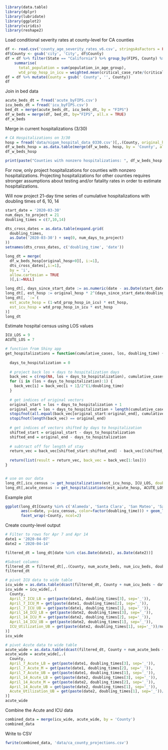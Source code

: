 ```r
library(data.table)
library(dplyr)
library(lubridate)
library(ggplot2)
library(viridis)
library(reshape2)
```


Load conditional severity rates at county-level for CA counties
```r
df <- read.csv('county_age_severity_rates_v6.csv', stringsAsFactors = FALSE)
df$County <- gsub('city', 'City', df$County)
df = df %>% filter(State == "California") %>% group_by(FIPS, County) %>%
    summarise(
      total_population = sum(population_in_age_group),
      wtd_prop_hosp_in_icu = weighted.mean(critical_case_rate/(critical_case_rate+severe_cases_rate), population_in_age_group))
df = df %>% mutate(County = gsub(' County', '', County))
df
```

Join in bed data
```r
acute_beds_dt = fread('acute_byFIPS.csv')
icu_beds_dt = fread('icu_byFIPS.csv')
bed_dt = merge(acute_beds_dt, icu_beds_dt, by = "FIPS")
df_w_beds = merge(df, bed_dt, by="FIPS", all.x = TRUE)
df_w_beds
```


Merge in current hospitalizations (3/30)
```r
# CA Hospitalizations on 3/30
hosp = fread('data/nigam_hospital_data_0330.csv')[,.(County, original_hosp = `COVID-19 Positive Patients March 30 2020`)]
df_w_beds_hosp = as.data.table(merge(df_w_beds, hosp, by = 'County', all.x = TRUE))
df_w_beds_hosp
```

```r
print(paste("Counties with nonzero hospitalizations: ", df_w_beds_hosp[original_hosp>0, .N]))
```


For now, only project hospitalizations for counties with nonzero hospitalizations.
Projecting hospitalizations for other counties requires stronger assumptions about testing and/or fatality rates in order to estimate hospitalizations.

Will now project 21-day time series of cumulative hospitalizations with doubling times of 6, 10, 14
```r
start_date = '2020-03-30'
num_days_to_project = 21
doubling_times = c(7,10,14)

dts_cross_dates = as.data.table(expand.grid(
  doubling_times,
  as.Date('2020-03-30') + seq(0, num_days_to_project)
))
setnames(dts_cross_dates, c('doubling_time', 'date'))

long_dt = merge(
  df_w_beds_hosp[original_hosp>0][, i:=1],
  dts_cross_dates[,i:=1],
  by = 'i',
  allow.cartesian = TRUE
  )[,i:=NULL]

long_dt[, days_since_start_date := as.numeric(date - as.Date(start_date)), by=.I]
long_dt[, est_hosp := original_hosp * 2^(days_since_start_date/doubling_time)]
long_dt[, `:=`(
  est_acute_hosp = (1-wtd_prop_hosp_in_icu) * est_hosp,
  est_icu_hosp = wtd_prop_hosp_in_icu * est_hosp
)]
long_dt
```


Estimate hospital census using LOS values
```r
ICU_LOS = 9
ACUTE_LOS = 7

# function from Shiny app
get_hospitalizations = function(cumulative_cases, los, doubling_time) {
  
  days_to_hospitalization = 0
  
  # project back los + days to hospitalization days
  back_vec = c(rep(NA, los + days_to_hospitalization), cumulative_cases)
  for (i in (los + days_to_hospitalization):1) {
    back_vec[i] = back_vec[i + 1]/2^(1/doubling_time)
  }
  
  # get indices of original vectors
  original_start = los + days_to_hospitalization + 1
  original_end = los + days_to_hospitalization + length(cumulative_cases)
  stopifnot(all.equal(back_vec[original_start:original_end], cumulative_cases))
  stopifnot(length(back_vec) == original_end)
  
  # get indices of vectors shifted by days to hospitalization
  shifted_start = original_start - days_to_hospitalization
  shifted_end = original_end - days_to_hospitalization
  
  # subtract off for length of stay
  return_vec = back_vec[shifted_start:shifted_end] - back_vec[(shifted_start - los):(shifted_end - los)]
  
  return(list(result = return_vec, back_vec = back_vec[1:los]))
}


# use on our data
long_dt[,icu_census := get_hospitalizations(est_icu_hosp, ICU_LOS, doubling_time=6), by = c('County', 'doubling_time')]
long_dt[,acute_census := get_hospitalizations(est_acute_hosp, ACUTE_LOS, doubling_time=6), by = c('County', 'doubling_time')]
```




Example plot
```r
ggplot(long_dt[County %in% c('Alameda', 'Santa Clara', 'San Mateo', 'San Francisco')],
       aes(x=date, y=icu_census, color=factor(doubling_time))) + geom_line() +
       facet_wrap(~County, ncol=2)
```


Create county-level output

```r
# Filter to rows for Apr 7 and Apr 14
date1 = '2020-04-07'
date2 = '2020-04-14'

filtered_dt = long_dt[date %in% c(as.Date(date1), as.Date(date2))]

#Subset columns
filtered_dt = filtered_dt[,.(County, num_acute_beds, num_icu_beds, doubling_time, date, acute_census = round(acute_census), icu_census = round(icu_census))]
filtered_dt
```

```r
# pivot ICU data to wide table
icu_wide = as.data.table(dcast(filtered_dt, County + num_icu_beds ~ date + doubling_time, value.var = c('icu_census')))
icu_wide = icu_wide[,.(
  County, 
  April_7_ICU_LB = get(paste(date1, doubling_times[3], sep='_')),
  April_7_ICU_M = get(paste(date1, doubling_times[2], sep='_')),
  April_7_ICU_UB = get(paste(date1, doubling_times[1], sep='_')),
  April_14_ICU_LB = get(paste(date2, doubling_times[3], sep='_')),
  April_14_ICU_M = get(paste(date2, doubling_times[2], sep='_')),
  April_14_ICU_UB = get(paste(date2, doubling_times[1], sep='_')),
  ICU_Utilization_UB = get(paste(date2, doubling_times[1], sep='_'))/num_icu_beds
)]
icu_wide
```


```r
# pivot Acute data to wide table
acute_wide = as.data.table(dcast(filtered_dt, County + num_acute_beds ~ date + doubling_time, value.var = c('acute_census')))
acute_wide = acute_wide[,.(
  County, 
  April_7_Acute_LB = get(paste(date1, doubling_times[3], sep='_')),
  April_7_Acute_M = get(paste(date1, doubling_times[2], sep='_')),
  April_7_Acute_UB = get(paste(date1, doubling_times[1], sep='_')),
  April_14_Acute_LB = get(paste(date2, doubling_times[3], sep='_')),
  April_14_Acute_M = get(paste(date2, doubling_times[2], sep='_')),
  April_14_Acute_UB = get(paste(date2, doubling_times[1], sep='_')),
  Acute_Utilization_UB = get(paste(date2, doubling_times[1], sep='_'))/num_acute_beds
)]
acute_wide
```

Combine the Acute and ICU data
```r
combined_data = merge(icu_wide, acute_wide, by = 'County')
combined_data
```


Write to CSV
```r
fwrite(combined_data, 'data/ca_county_projections.csv')
```

